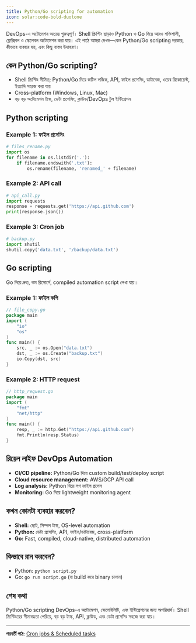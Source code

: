 ```yaml
---
title: Python/Go scripting for automation
icon: solar:code-bold-duotone
---
```


DevOps-এ অটোমেশন অত্যন্ত গুরুত্বপূর্ণ। Shell স্ক্রিপ্টিং ছাড়াও Python ও Go দিয়ে আরও শক্তিশালী, ফ্লেক্সিবল ও স্কেলেবল অটোমেশন করা যায়। এই পাঠে আমরা দেখব—কেন Python/Go scripting দরকার, কীভাবে ব্যবহার হয়, এবং কিছু বাস্তব উদাহরণ।

## কেন Python/Go scripting?

- Shell স্ক্রিপ্টিং সীমিত; Python/Go দিয়ে জটিল লজিক, API, ফাইল প্রসেসিং, ডাটাবেজ, ওয়েব রিকোয়েস্ট, ইত্যাদি সহজে করা যায়
- Cross-platform (Windows, Linux, Mac)
- বড় বড় অটোমেশন টাস্ক, ডেটা প্রসেসিং, ক্লাউড/DevOps টুল ইন্টিগ্রেশন

## Python scripting

### Example 1: ফাইল প্রসেসিং
```python
# files_rename.py
import os
for filename in os.listdir('.'):
    if filename.endswith('.txt'):
        os.rename(filename, 'renamed_' + filename)
```

### Example 2: API call
```python
# api_call.py
import requests
response = requests.get('https://api.github.com')
print(response.json())
```

### Example 3: Cron job
```python
# backup.py
import shutil
shutil.copy('data.txt', '/backup/data.txt')
```

## Go scripting

Go দিয়ে দ্রুত, কম রিসোর্সে, compiled automation script লেখা যায়।

### Example 1: ফাইল কপি
```go
// file_copy.go
package main
import (
    "io"
    "os"
)
func main() {
    src, _ := os.Open("data.txt")
    dst, _ := os.Create("backup.txt")
    io.Copy(dst, src)
}
```

### Example 2: HTTP request
```go
// http_request.go
package main
import (
    "fmt"
    "net/http"
)
func main() {
    resp, _ := http.Get("https://api.github.com")
    fmt.Println(resp.Status)
}
```

## রিয়েল লাইফ DevOps Automation

- **CI/CD pipeline:** Python/Go দিয়ে custom build/test/deploy script
- **Cloud resource management:** AWS/GCP API call
- **Log analysis:** Python দিয়ে লগ ফাইল প্রসেস
- **Monitoring:** Go দিয়ে lightweight monitoring agent

## কখন কোনটা ব্যবহার করবেন?

- **Shell:** ছোট, সিম্পল টাস্ক, OS-level automation
- **Python:** ডেটা প্রসেসিং, API, ফাইল/ডাটাবেজ, cross-platform
- **Go:** Fast, compiled, cloud-native, distributed automation

## কিভাবে রান করবেন?

- Python: `python script.py`
- Go: `go run script.go` (বা build করে binary চালান)

## শেষ কথা

Python/Go scripting DevOps-এ অটোমেশন, স্কেলেবিলিটি, এবং ইন্টিগ্রেশনের জন্য অপরিহার্য। Shell স্ক্রিপ্টিংয়ের সীমাবদ্ধতা পেরিয়ে, বড় বড় টাস্ক, API, ক্লাউড, এবং ডেটা প্রসেসিং সহজে করা যায়।

---

**পরবর্তী পাঠ:** [Cron jobs & Scheduled tasks](/dev-ops/cron-jobs)
